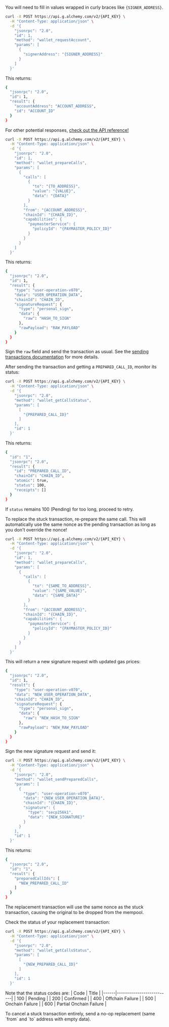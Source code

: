 You will need to fill in values wrapped in curly braces like `{SIGNER_ADDRESS}`.

<Steps>

<Step title="(If needed) Request an account">

```bash
curl -X POST https://api.g.alchemy.com/v2/{API_KEY} \
  -H "Content-Type: application/json" \
  -d '{
    "jsonrpc": "2.0",
    "id": 1,
    "method": "wallet_requestAccount",
    "params": [
      {
        "signerAddress": "{SIGNER_ADDRESS}"
      }
    ]
  }'
```

This returns:

```bash
{
  "jsonrpc": "2.0",
  "id": 1,
  "result": {
    "accountAddress": "ACCOUNT_ADDRESS",
    "id": "ACCOUNT_ID"
  }
}
```

For other potential responses, [check out the API reference!](https://www.alchemy.com/docs/wallets/api-reference/smart-wallets/wallet-api-endpoints/wallet-api-endpoints/wallet-request-account)

</Step>

<Step title="Send the initial transaction">

```bash
curl -X POST https://api.g.alchemy.com/v2/{API_KEY} \
  -H "Content-Type: application/json" \
  -d '{
    "jsonrpc": "2.0",
    "id": 1,
    "method": "wallet_prepareCalls",
    "params": [
      {
        "calls": [
          {
            "to": "{TO_ADDRESS}",
            "value": "{VALUE}",
            "data": "{DATA}"
          }
        ],
        "from": "{ACCOUNT_ADDRESS}",
        "chainId": "{CHAIN_ID}",
        "capabilities": {
          "paymasterService": {
            "policyId": "{PAYMASTER_POLICY_ID}"
          }
        }
      }
    ]
  }'
```

This returns:

```bash
{
  "jsonrpc": "2.0",
  "id": 1,
  "result": {
    "type": "user-operation-v070",
    "data": "USER_OPERATION_DATA",
    "chainId": "CHAIN_ID",
    "signatureRequest": {
      "type": "personal_sign",
      "data": {
        "raw": "HASH_TO_SIGN"
      },
      "rawPayload": "RAW_PAYLOAD"
    }
  }
}
```

Sign the `raw` field and send the transaction as usual. See the [sending transactions documentation](send-transactions) for more details.

</Step>

<Step title="Check the transaction status">

After sending the transaction and getting a `PREPARED_CALL_ID`, monitor its status:

```bash
curl -X POST https://api.g.alchemy.com/v2/{API_KEY} \
  -H "Content-Type: application/json" \
  -d '{
    "jsonrpc": "2.0",
    "method": "wallet_getCallsStatus",
    "params": [
      [
        "{PREPARED_CALL_ID}"
      ]
    ],
    "id": 1
  }'
```

This returns:

```bash
{
  "id": "1",
  "jsonrpc": "2.0",
  "result": {
    "id": "PREPARED_CALL_ID",
    "chainId": "CHAIN_ID",
    "atomic": true,
    "status": 100,
    "receipts": []
  }
}
```

If `status` remains 100 (Pending) for too long, proceed to retry.

</Step>

<Step title="Re-prepare the same call">

To replace the stuck transaction, re-prepare the same call. This will automatically use the same nonce as the pending transaction as long as you don't override the nonce!

```bash
curl -X POST https://api.g.alchemy.com/v2/{API_KEY} \
  -H "Content-Type: application/json" \
  -d '{
    "jsonrpc": "2.0",
    "id": 1,
    "method": "wallet_prepareCalls",
    "params": [
      {
        "calls": [
          {
            "to": "{SAME_TO_ADDRESS}",
            "value": "{SAME_VALUE}",
            "data": "{SAME_DATA}"
          }
        ],
        "from": "{ACCOUNT_ADDRESS}",
        "chainId": "{CHAIN_ID}",
        "capabilities": {
          "paymasterService": {
            "policyId": "{PAYMASTER_POLICY_ID}"
          }
        }
      }
    ]
  }'
```

This will return a new signature request with updated gas prices:

```bash
{
  "jsonrpc": "2.0",
  "id": 1,
  "result": {
    "type": "user-operation-v070",
    "data": "NEW_USER_OPERATION_DATA",
    "chainId": "CHAIN_ID",
    "signatureRequest": {
      "type": "personal_sign",
      "data": {
        "raw": "NEW_HASH_TO_SIGN"
      },
      "rawPayload": "NEW_RAW_PAYLOAD"
    }
  }
}
```

</Step>

<Step title="Sign and send the replacement transaction">

Sign the new signature request and send it:

```bash
curl -X POST https://api.g.alchemy.com/v2/{API_KEY} \
  -H "Content-Type: application/json" \
  -d '{
    "jsonrpc": "2.0",
    "method": "wallet_sendPreparedCalls",
    "params": [
      {
        "type": "user-operation-v070",
        "data": "{NEW_USER_OPERATION_DATA}",
        "chainId": "{CHAIN_ID}",
        "signature": {
          "type": "secp256k1",
          "data": "{NEW_SIGNATURE}"
        }
      }
    ],
    "id": 1
  }'
```

This returns:

```bash
{
  "jsonrpc": "2.0",
  "id": "1",
  "result": {
    "preparedCallIds": [
      "NEW_PREPARED_CALL_ID"
    ]
  }
}
```

The replacement transaction will use the same nonce as the stuck transaction, causing the original to be dropped from the mempool.

</Step>

<Step title="Monitor the replacement transaction">

Check the status of your replacement transaction:

```bash
curl -X POST https://api.g.alchemy.com/v2/{API_KEY} \
  -H "Content-Type: application/json" \
  -d '{
    "jsonrpc": "2.0",
    "method": "wallet_getCallsStatus",
    "params": [
      [
        "{NEW_PREPARED_CALL_ID}"
      ]
    ],
    "id": 1
  }'
```

Note that the status codes are:
| Code | Title |
|------|--------------------------|
| 100 | Pending |
| 200 | Confirmed |
| 400 | Offchain Failure |
| 500 | Onchain Failure |
| 600 | Partial Onchain Failure |

</Step>

</Steps>

<Tip>
  To cancel a stuck transaction entirely, send a no-op replacement (same `from`
  and `to` address with empty data).
</Tip>
